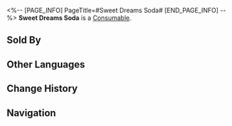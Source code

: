 <%-- [PAGE_INFO]
PageTitle=#Sweet Dreams Soda#
[END_PAGE_INFO] --%>
{{Item Infobox
|id          = 408410
|image       = Item Sweet Dreams Soda.png
|type        = Consumable
|invCategory = Consumables
|rarity      = 2
|effect      = Upon use, decreases DMG taken by all allies by 10% for the next battle.
|description = A drink from Penacony, the Planet of Festivities. Its brand name is "SoulGlad." Drinking this will make one feel as happy as if they are in a pleasant dream, making it an effective sleep aid. This version of the formula has been adjusted to better suit the tastes of the Xianzhou consumers. It is said that only within the dream of Penacony can one taste the "Inaugural SoulGlad," reputedly as delicious as divine nectar.
|source1     = [[Procurement Point for Expired Parcels]]
}}
{{Description|''"Grab a bottle of SoulGlad, make your dreams a blast!"''}}
'''Sweet Dreams Soda''' is a [[Consumable]].

==Sold By==
{{Shop Availability}}

==Other Languages==
{{Other Languages
|en   = Sweet Dreams Soda
|zhs  = 好梦气泡饮
|zht  = 好夢氣泡飲
|ja   = グッドドリーム・ソーダ
|ko   = 단꿈 소다수
|es   = Soda de dulces sueños
|fr   = Sodadodo
|ru   = Содовая сладких снов
|th   = Sweet Dreams Soda
|vi   = Soda Giấc Mơ Ngọt Ngào
|de   = „Süßer Traum“-Limonade
|id   = Sweet Dreams Soda
|pt   = Refrigerante Bons Sonhos
}}

==Change History==
{{Change History|2.0}}

==Navigation==
{{Consumable Navbox}}